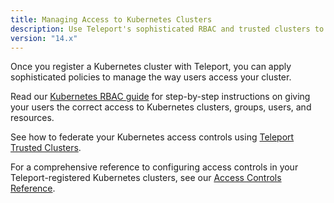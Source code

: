 ```yaml
---
title: Managing Access to Kubernetes Clusters
description: Use Teleport's sophisticated RBAC and trusted clusters to ensure that your teams have the correct access to your Kubernetes clusters.
version: "14.x"
---
```


Once you register a Kubernetes cluster with Teleport, you can apply
sophisticated policies to manage the way users access your cluster.

Read our [Kubernetes RBAC guide](/docs/ver/14.x/kubernetes-access/manage-access/rbac) for step-by-step
instructions on giving your users the correct access to Kubernetes clusters,
groups, users, and resources.

See how to federate your Kubernetes access controls using [Teleport Trusted
Clusters](/docs/ver/14.x/kubernetes-access/manage-access/federation).

For a comprehensive reference to configuring access controls in your
Teleport-registered Kubernetes clusters, see our [Access Controls
Reference](/docs/ver/14.x/kubernetes-access/controls).
